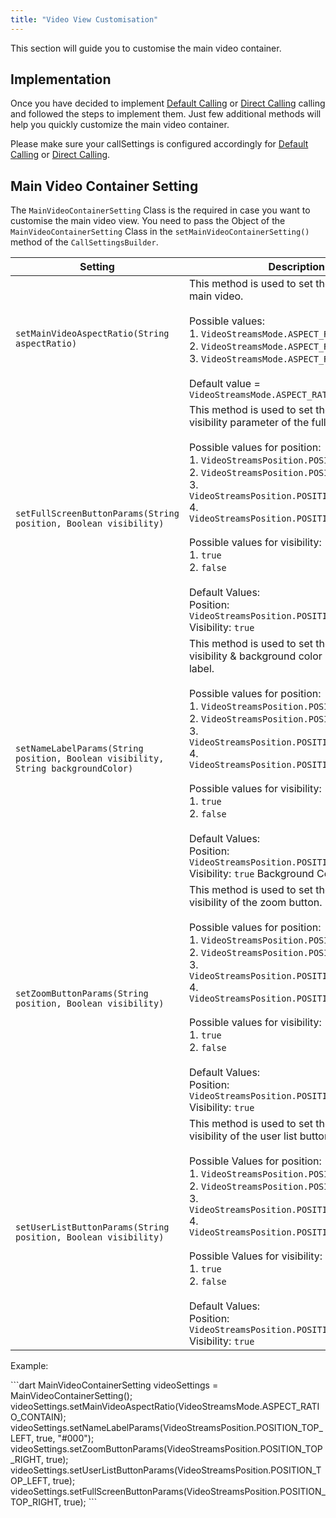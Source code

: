 ```yaml
---
title: "Video View Customisation"
---
```




This section will guide you to customise the main video container.

## Implementation

Once you have decided to implement [Default Calling](/sdk/flutter/default-call) or [Direct Calling](/sdk/flutter/direct-call) calling and followed the steps to implement them. Just few additional methods will help you quickly customize the main video container.

Please make sure your callSettings is configured accordingly for [Default Calling](/sdk/flutter/default-call) or [Direct Calling](/sdk/flutter/direct-call).

## Main Video Container Setting

The `MainVideoContainerSetting` Class is the required in case you want to customise the main video view. You need to pass the Object of the `MainVideoContainerSetting` Class in the `setMainVideoContainerSetting()` method of the `CallSettingsBuilder`.

| Setting                                                                           | Description                                                                                                                                                                                                                                                                                                                                                                                                                                                                                |
| --------------------------------------------------------------------------------- | ------------------------------------------------------------------------------------------------------------------------------------------------------------------------------------------------------------------------------------------------------------------------------------------------------------------------------------------------------------------------------------------------------------------------------------------------------------------------------------------ |
| `setMainVideoAspectRatio(String aspectRatio)`                                     | This method is used to set the aspect ratio of main video. <br /><br />Possible values: <br />1. `VideoStreamsMode.ASPECT_RATIO_CONTAIN` <br />2. `VideoStreamsMode.ASPECT_RATIO_COVER` <br />3. `VideoStreamsMode.ASPECT_RATIO_DEFAULT` <br /><br />Default value = `VideoStreamsMode.ASPECT_RATIO_DEFAULT`                                                                                                                                                                                                                         |
| `setFullScreenButtonParams(String position, Boolean visibility)`                  | This method is used to set the position & visibility parameter of the full screen button. <br /><br />Possible values for position: <br />1. `VideoStreamsPosition.POSITION_TOP_RIGHT` <br />2. `VideoStreamsPosition.POSITION_TOP_LEFT` <br />3. `VideoStreamsPosition.POSITION_BOTTOM_RIGHT` <br />4. `VideoStreamsPosition.POSITION_BOTTOM_LEFT` <br /><br />Possible values for visibility: <br />1. `true` <br />2. `false` <br /><br />Default Values: <br />Position: `VideoStreamsPosition.POSITION_BOTTOM_RIGHT` <br />Visibility: `true`                             |
| `setNameLabelParams(String position, Boolean visibility, String backgroundColor)` | This method is used to set the position, visibility & background color of the name label. <br /><br />Possible values for position: <br />1. `VideoStreamsPosition.POSITION_TOP_RIGHT` <br />2. `VideoStreamsPosition.POSITION_TOP_LEFT` <br />3. `VideoStreamsPosition.POSITION_BOTTOM_RIGHT` <br />4. `VideoStreamsPosition.POSITION_BOTTOM_LEFT` <br /><br />Possible values for visibility: <br />1. `true` <br />2. `false` <br /><br />Default Values: <br />Position: `VideoStreamsPosition.POSITION_BOTTOM_LEFT` <br />Visibility: `true` Background Colour: `#333333` |
| `setZoomButtonParams(String position, Boolean visibility)`                        | This method is used to set the position, visibility of the zoom button. <br /><br />Possible values for position: <br />1. `VideoStreamsPosition.POSITION_TOP_RIGHT` <br />2. `VideoStreamsPosition.POSITION_TOP_LEFT` <br />3. `VideoStreamsPosition.POSITION_BOTTOM_RIGHT` <br />4. `VideoStreamsPosition.POSITION_BOTTOM_LEFT` <br /><br />Possible values for visibility: <br />1. `true` <br />2. `false` <br /><br />Default Values: <br />Position: `VideoStreamsPosition.POSITION_BOTTOM_RIGHT` <br />Visibility: `true`                                               |
| `setUserListButtonParams(String position, Boolean visibility)`                    | This method is used to set the position, visibility of the user list button. <br /><br />Possible Values for position: <br />1. `VideoStreamsPosition.POSITION_TOP_RIGHT` <br />2. `VideoStreamsPosition.POSITION_TOP_LEFT` <br />3. `VideoStreamsPosition.POSITION_BOTTOM_RIGHT` <br />4. `VideoStreamsPosition.POSITION_BOTTOM_LEFT` <br /><br />Possible Values for visibility: <br />1. `true` <br />2. `false` <br /><br />Default Values: <br />Position: `VideoStreamsPosition.POSITION_BOTTOM_RIGHT` <br />Visibility: `true`                                          |

Example:

<Tabs>
<Tab title="Dart">
```dart
MainVideoContainerSetting videoSettings = MainVideoContainerSetting();
videoSettings.setMainVideoAspectRatio(VideoStreamsMode.ASPECT_RATIO_CONTAIN);
videoSettings.setNameLabelParams(VideoStreamsPosition.POSITION_TOP_LEFT, true, "#000");
videoSettings.setZoomButtonParams(VideoStreamsPosition.POSITION_TOP_RIGHT, true);
videoSettings.setUserListButtonParams(VideoStreamsPosition.POSITION_TOP_LEFT, true);
videoSettings.setFullScreenButtonParams(VideoStreamsPosition.POSITION_TOP_RIGHT, true);
```

</Tab>

</Tabs>
